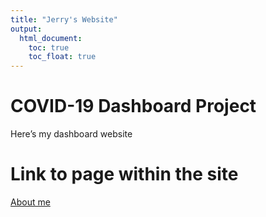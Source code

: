 ```yaml
---
title: "Jerry's Website"
output: 
  html_document: 
    toc: true
    toc_float: true
---
```

# COVID-19 Dashboard Project
Here's my dashboard website


# Link to page within the site

[About me](about.html)
